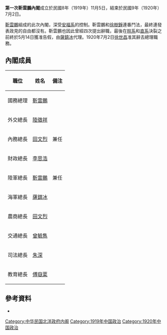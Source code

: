 '''第一次靳雲鵬內閣'''成立於民國8年（1919年）11月5日，結束於民國9年（1920年）7月2日。

[[靳雲鵬|靳雲鵬]]組成的此次內閣，深受[[安福俱樂部|安福系]]的控制。靳雲鵬和[[徐樹錚|徐樹錚]]連番鬥法，最終連發表政見的自由都沒有。靳雲鵬也因此曾經四次提出辭職，最後在[[皖系軍閥|皖系]]和[[直系軍閥|直系]]決裂之前終於5月14日獲准告假，由[[薩鎮冰|薩鎮冰]]代理。1920年7月2日[[徐世昌|徐世昌]]准其辭去總理職務。

==內閣成員==
{| class="wikitable" border="1" cellspacing="0" cellpadding="1"
|-
! style="white-space:nowrap" |職位!!姓名!!備注
|-
!國務總理
|[[靳雲鵬|靳雲鵬]]||
|-
!外交總長
|[[陸徵祥|陸徵祥]]||
|-
!內務總長
|[[田文烈|田文烈]]||兼任
|-
!財政總長
|[[李思浩|李思浩]]||
|-
!陸軍總長
|[[靳雲鵬|靳雲鵬]]||兼任
|-
!海軍總長
|[[薩鎮冰|薩鎮冰]]||
|-
!農商總長
|[[田文烈|田文烈]]||
|-
!交通總長
|[[曾毓雋|曾毓雋]]||
|-
!司法總長
|[[朱深|朱深]]||
|-
!教育總長
|[[傅嶽棻|傅嶽棻]]||
|}

==參考資料==
*{{cite book |author=謝彬 |authorlink= |coauthors= |title=民國政黨史 |year=1924年 |publisher=上海學術研究會叢書部 |location= |isbn=978-7-101-05531-3 }}

{{北洋時期內閣|靳雲鵬臨時內閣|第一次靳雲鵬內閣|1919年11月5日—1920年7月2日|薩鎮冰臨時內閣}}

{{DEFAULTSORT:Jin Yunpeng}}
[[Category:中华民国北洋政府内阁|Category:中华民国北洋政府内阁]]
[[Category:1919年中国政治|Category:1919年中国政治]]
[[Category:1920年中国政治|Category:1920年中国政治]]